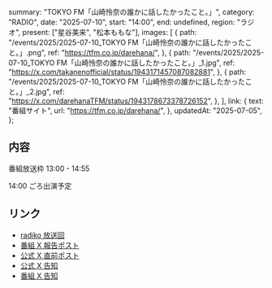   summary: "TOKYO FM「山崎怜奈の誰かに話したかったこと。」",
  category: "RADIO",
  date: "2025-07-10",
  start: "14:00",
  end: undefined,
  region: "ラジオ",
  present: ["星谷美来", "松本ももな"],
  images: [
    {
      path: "/events/2025/2025-07-10_TOKYO FM「山崎怜奈の誰かに話したかったこと。」.png",
      ref: "https://tfm.co.jp/darehana/",
    },
    {
      path: "/events/2025/2025-07-10_TOKYO FM「山崎怜奈の誰かに話したかったこと。」_1.jpg",
      ref: "https://x.com/takanenofficial/status/1943171457087082881",
    },
    {
      path: "/events/2025/2025-07-10_TOKYO FM「山崎怜奈の誰かに話したかったこと。」_2.jpg",
      ref: "https://x.com/darehanaTFM/status/1943178673378726152",
    },
  ],
  link: {
    text: "番組サイト",
    url: "https://tfm.co.jp/darehana/",
  },
  updatedAt: "2025-07-05",
};

## 内容

番組放送枠 13:00 - 14:55

14:00 ごろ出演予定

## リンク

- [radiko 放送回](https://radiko.jp/share/?sid=FMT&t=20250710130000)
- [番組 X 報告ポスト](https://x.com/darehanaTFM/status/1943178673378726152)
- [公式 X 直前ポスト](https://x.com/takanenofficial/status/1943171457087082881)
- [公式 X 告知](https://x.com/takanenofficial/status/1942871358289195370)
- [番組 X 告知](https://x.com/darehanaTFM/status/1940649959583543564)
